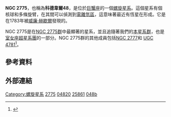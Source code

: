 {{Infobox Galaxy
| name = [[星雲和星團新總表|NGC]] 2775
| image = [[File:NGC_2775.png|250px]]
| caption = 影像來自[[哈伯太空望遠鏡|哈伯太空望遠鏡]]。
| epoch = [[J2000|J2000]]
| ra = {{RA|9|22|02.6}}<ref name="ned">{{cite web
  | title=NASA/IPAC Extragalactic Database
  | work=Results for NGC 2775
  | url=http://nedwww.ipac.caltech.edu/
  | accessdate=2010-03-24
  | archive-date=2011-05-14
  | archive-url=https://web.archive.org/web/20110514100451/http://nedwww.ipac.caltech.edu/
  | dead-url=no
  }}</ref>
| dec = {{DEC|+50|58|35}}<ref name="ned" />
| constellation name = [[巨蟹座|巨蟹座]]
| dist_ly = 5,550萬[[光年|光年]] (1,700萬[[秒差距|秒差距]])
| z = 1354 ± 5 公里/秒<ref name="ned" />
| type = SA(r)ab<ref name="ned" />
| appmag_v = 11.03<ref name="ned" />
| size_v = 4′.3 × 3′.3<ref name="ned" />
| notes =
| names = [[Uppsala_General_Catalogue|UGC]] 4820, [[Principal_Galaxies_Catalogue|PGC]] 25861,<ref name="ned" /> [[科德韋爾深空天體表|科德韋爾]]48
}}

'''NGC 2775'''，也稱為'''科德韋爾48'''，是位於[[巨蟹座|巨蟹座]]的一個[[螺旋星系|螺旋星系]]。這個星系有個核球和多條旋臂，在其間可以偵測到[[電離氫區|電離氫區]]，這意味著最近有恆星在形成。它是在1783年被[[威廉·赫歇爾|威廉·赫歇爾]]發現的。

NGC 2775是在[[NGC_2775群|NGC 2775群]]中最顯著的星系，並且追隨著我們的[[本星系群|本星系群]]，也是[[室女座超星系團|室女座超星系團]]的一部分。NGC 2775群的其他成員包括[[NGC_2777|NGC 2777]]和 [[UGC_4781|UGC 4781]]<ref>{{cite web
  | title=A List of Nearby Galaxy Groups
  | work=Atlas of the Universe
  | url=http://www.atlasoftheuniverse.com/galaclus.html
  | accessdate=2010-11-28
  | archive-date=2018-08-01
  | archive-url=https://web.archive.org/web/20180801210141/http://www.atlasoftheuniverse.com/galaclus.html
  | dead-url=no
  }}</ref>。

== 參考資料 ==
{{reflist}}

== 外部連結 ==
<!--{{WikiSky|NGC 2775}}-->
{{WikiSky}}

{{科德韋爾天體}}

{{galaxy-stub}}

[[Category:螺旋星系|Category:螺旋星系]]
[[Category:NGC天體|2775]]
[[Category:UGC天體|04820]]
[[Category:PGC天體|25861]]
[[Category:科德韋爾天體|048b]]